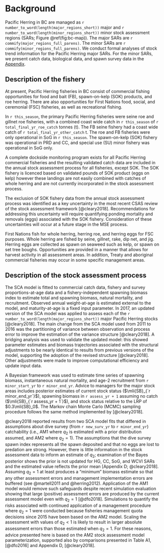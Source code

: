 # Background

Pacific Herring in BC are managed as `r number_to_word(length(major_regions_short))` major and `r number_to_word(length(minor_regions_short))` minor stock assessment regions (SARs; Figure \@ref(fig:bc-map)).
The major SARs are `r commify(major_regions_full_parens)`. The minor SARs are `r commify(minor_regions_full_parens)`.
We conduct formal analyses of stock trend information for the Pacific Herring major SARs. For the minor SARs, we present catch data, biological data, and spawn survey data in the [Appendix](#appendix-minor).

## Description of the fishery

At present, Pacific Herring fisheries in BC consist of commercial fishing opportunities for food and bait (FB), spawn-on-kelp (SOK) products, and roe herring. There are also opportunities for First Nations food, social, and ceremonial (FSC) fisheries, as well as recreational fishing.

In `r this_season`, the primary Pacific Herring fisheries were seine roe and gillnet roe fisheries, with a combined coast wide catch in `r this_season` of `r total_final_yr_roe_catch` tonnes (t). The FB seine fishery had a coast wide catch of `r total_final_yr_other_catch` t. The roe and FB fisheries were only operational in SoG in `r this_season`. The spawn-on-kelp (SOK) fishery was operational in PRD and CC, and special use (SU) minor fishery was operational in SoG only.

A complete dockside monitoring program exists for all Pacific Herring commercial fisheries and the resulting validated catch data are included in the annual stock assessment process for all fisheries, except SOK. The SOK fishery is licenced based on validated pounds of SOK product (eggs on kelp) however these landings are not easily combined with catches of whole herring and are not currently incorporated in the stock assessment process.

The exclusion of SOK fishery data from the annual stock assessment process was identified as a key uncertainty in the most recent CSAS review of the stock assessment framework [@cleary2018]. Recommendations for addressing this uncertainty will require quantifying ponding mortality and removals (eggs) associated with the SOK fishery. Consideration of these uncertainties will occur at a future stage in the MSE process.

First Nations fish for whole herring, herring roe, and herring eggs for FSC purposes. Whole herring are fished by seine, gillnet, rake, dip net, and jig. Herring eggs are collected as spawn on seaweed such as kelp, or spawn on set tree boughs. Opportunities are provided in a manner that allows for harvest activity in all assessment areas. In addition, Treaty and aboriginal commercial fisheries may occur in some specific management areas.

## Description of the stock assessment process

The SCA model is fitted to commercial catch data, fishery and survey proportions-at-age data and a fishery-independent spawning biomass index to estimate total and spawning biomass, natural mortality, and recruitment. Observed annual weight-at-age is estimated external to the model, and maturity-at-age is a fixed input parameter. In 2017, an updated version of the SCA model was applied to assess each of the `r number_to_word(length(major_regions_short))` major Pacific Herring stocks [@cleary2018]. The main change from the SCA model used from 2011 to 2016 was the partitioning of variance between observation and process error to improve the estimation of the variance structure [@cleary2018]. A bridging analysis was used to validate the updated model: this showed parameter estimates and biomass trajectories associated with the structural adjustments to be nearly identical to results from previous versions of the model, supporting the adoption of the revised structure [@cleary2018]. Other adjustments were made to improve computational efficiency and update input data.

A Bayesian framework was used to estimate time series of spawning biomass, instantaneous natural mortality, and age-2 recruitment from `r minor_start_yr` to `r minor_end_yr`. Advice to managers for the major stock areas includes posterior estimates of current stock status ($\mli{SB}_{`r minor_end_yr`}$), spawning biomass in `r assess_yr + 1` assuming no catch ($\mli{SB}_{`r assess_yr + 1`}$), and stock status relative to the LRP of $0.3\mli{SB}_0$. The Markov chain Monte Carlo (MCMC) sampling procedure follows the same method implemented by [@cleary2018].

<!-- with chain length \Sexpr{mcmc.length}, sampling frequency of \Sexpr{mcmc.samp.freq}, and burn-in of \Sexpr{mcmc.burnin}. -->
<!-- %The resulting \Sexpr{mcmc.num.samples} samples are used to calculate median posterior estimates of spawning biomass (for example) and associated \Sexpr{mcmc.ci} credible intervals. -->

@cleary2018 reported results from two SCA model fits that differed in assumptions about dive survey (from `r new_surv_yr` to `r minor_end_yr`) catchability (i.e., AM1 where $q_2$ is estimated with a prior distribution assumed, and AM2 where $q_2 = 1$). The assumptions that the dive survey spawn index represents all the spawn deposited and that no eggs are lost to predation are strong. However, there is little information in the stock assessment data to inform an estimate of $q_2$; examination of the Bayes posterior shows the prior is not updated for HG, CC, SoG, and WCVI SARs and the estimated value reflects the prior mean [Appendix D; @cleary2018]. Assuming $q_2 = 1$ at least produces a "minimum" biomass estimate so that any other assessment errors and management implementation errors are buffered (see @martell2011 and @herring2012). Application of the AM1 model would remove such safeguards despite recent simulation evaluation showing that large (positive) assessment errors are produced by the current assessment model even with $q_2 = 1$ [@dfo2018]. Simulations to quantify the risks associated with continued application of a management procedure where $q_2 = 1$ were conducted because fisheries management quota decisions since 2015 have been based on the AM2 model. Scaling the assessment with values of $q_2 < 1$ is likely to result in larger absolute assessment errors than those estimated when $q_2 = 1$. For these reasons, advice presented here is based on the AM2 stock assessment model parameterization, supported also by comparisons presented in Table A1, [@dfo2016] and Appendix D, [@cleary2018].
